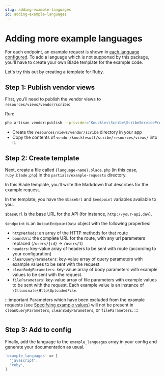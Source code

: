 ```yaml
---
slug: adding-example-languages
id: adding-example-languages
---
```


# Adding more example languages
For each endpoint, an example request is shown in [each language configured](config.html#example-languages). To add a language which is not supported by this package, you'll have to create your own Blade template for the example code.

Let's try this out by creating a template for Ruby.

## Step 1: Publish vendor views

First, you'll need to publish the vendor views to `resources/views/vendor/scribe`:


<LaravelLumenTabs>
<TabItem value="laravel">

Run:

```bash
php artisan vendor:publish --provider="Knuckles\Scribe\ScribeServiceProvider" --tag=scribe-views
```

</TabItem>
<TabItem value="lumen">

- Create the `resources/views/vendor/scribe` directory in your app
- Copy the contents of `vendor/knuckleswtf/scribe/resources/views/` into it.

</TabItem>

</LaravelLumenTabs>

## Step 2: Create template
Next, create a file called `{language-name}.blade.php` (in this case, `ruby.blade.php`) in the `partials/example-requests` directory.

In this Blade template, you'll write the Markdown that describes for the example request.

In the template, you have the `$baseUrl` and `$endpoint` variables available to you.

`$baseUrl` is the base URL for the API (for instance, `http://your-api.dev`).

`$endpoint` is an `OutputEndpointData` object with the following properties:
- `httpMethods`: an array of the HTTP methods for that route
- `boundUri`: the complete URL for the route, with any url parameters replaced (`/users/{id}` -> `/users/1`)
- `headers`: key-value array of headers to be sent with route (according to your configuration)
- `cleanQueryParameters`: key-value array of query parameters with example values to be sent with the request.
- `cleanBodyParameters`: key-value array of body parameters with example values to be sent with the request.
- `fileParameters`: key-value array of file parameters with example values to be sent with the request. Each example value is an instance of `\Illuminate\Http\UploadedFile`.

:::important
Parameters which have been excluded from the example requests (see [Specifying example values](documenting-endpoint-query-parameters.html#specifying-example-values)) will not be present in `cleanQueryParameters`, `cleanBodyParameters`, or `fileParameters`.
:::

```php title=resources/views/vendor/scribe/ruby.blade.php

```

## Step 3: Add to config

Finally, add the language to the `example_languages` array in your config and generate your documentation as usual.

```php {3} title=config/scribe.php
'example_languages' => [
  'javascript',
  'ruby',
] 
 ```